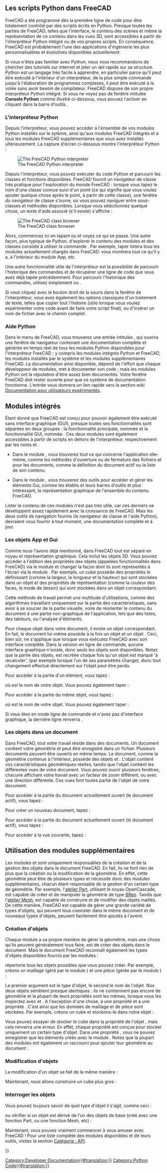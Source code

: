<languages/>

{{Docnav/fr
|[[Python_scripting_tutorial/fr|Tutoriel sur les scripts Python]]
|[[Part_scripting/fr|Part Écrire un script]]
}}

{{TOCright}}

<span id="Python_scripting_in_FreeCAD"></span>
==Les scripts Python dans FreeCAD ==

FreeCAD a été programmé dès la première ligne de code pour être totalement contrôlé par des scripts écrits en Python. Presque toutes les parties de FreeCAD, telles que l'interface, le contenu des scènes et même la représentation de ce contenu dans les vues 3D, sont accessibles à partir de l'interpréteur Python intégré ou de vos propres scripts. En conséquence, FreeCAD est probablement l'une des applications d'ingénierie les plus personnalisables et évolutives disponibles actuellement.

Si vous n'êtes pas familier avec Python, nous vous recommandons de chercher des tutoriels sur internet et jeter un œil rapide sur sa structure. Python est un langage très facile à apprendre, en particulier parce qu'il peut être exécuté à l'intérieur d'un interpréteur, de la plus simple commande jusqu'à l'élaboration de programmes complexes, il peut être exécuté à la volée sans avoir besoin de compilateur. FreeCAD dispose de son propre interpréteur Python intégré. Si vous ne voyez pas de fenêtre intitulée '''Console Python''' comme illustré ci-dessous, vous pouvez l'activer en cliquant dans la barre d'outils {{MenuCommand|Affichage → Panneaux → Console Python}}.

<span id="The_interpreter"></span>
===L'interpréteur Python===

Depuis l’interpréteur, vous pouvez accéder à l'ensemble de vos modules Python installés sur le sytème, ainsi qu'aux modules FreeCAD intégrés et à tous les modules FreeCAD supplémentaires que vous avez installés ultérieurement. La capture d'écran ci-dessous montre l'interpréteur Python :

[[Image:screenshot_pythoninterpreter.jpg|The FreeCAD Python interpreter]]

Depuis l'interpréteur, vous pouvez exécuter du code Python et parcourir les classes et fonctions disponibles. FreeCAD fournit un navigateur de classe très pratique pour l'exploration du monde FreeCAD : lorsque vous tapez le nom d'une classe connue suivi d'un point (ce qui signifie que vous voulez ajouter quelque chose après le point, à partir de cette classe), une fenêtre du navigateur de classe s'ouvre, où vous pouvez naviguer entre sous-classes et méthodes disponibles. Lorsque vous sélectionnez quelque chose, un texte d'aide associé (s'il existe) s'affiche :

[[Image:screenshot_classbrowser.jpg|The FreeCAD class browser]]

Alors, commencez ici en tapant {{incode|App.}} ou {{incode|Gui.}} et voyez ce qui se passe. Une autre façon, plus typique de Python, d'explorer le contenu des modules et des classes consiste à utiliser la commande {{incode|print(dir())}}. Par exemple, taper {{incode|print(dir())}} listera tous les modules actuellement chargés dans FreeCAD. {{incode|print(dir(App))}} vous montrera tout ce qu'il y a, à l'intérieur du module App, etc.

Une autre fonctionnalité utile de l'interpréteur est la possibilité de parcourir l'historique des commandes et de récupérer une ligne de code que vous avez déjà tapée précédemment. Pour parcourir l'historique des commandes, utilisez simplement {{KEY|Flèche haut}} ou {{KEY|Flèche bas}}.

Si vous cliquez avec le bouton droit de la souris dans la fenêtre de l'interpréteur, vous avez également les options classiques d'un traitement de texte, telles que copier tout l'histoire (utile lorsque vous voulez expérimenter votre code avant de faire votre script final), ou d'insérer un nom de fichier avec le chemin complet.
{{Top}}
<span id="Python_Help"></span>
===Aide Python===

Dans le menu {{MenuCommand|Aide}} de FreeCAD, vous trouverez une entrée intitulée {{MenuCommand|Documentation automatique des modules python}}, qui ouvrira une fenêtre de navigateur contenant une documentation complète et générée en temps réel de tous les modules Python disponibles pour l'interpréteur FreeCAD ; y compris les modules intégrés Python et FreeCAD, les modules installés par le système et les modules supplémentaires FreeCAD. La documentation ainsi disponible, dépend de l'effort que chaque développeur de modules, met à documenter son code ; mais les modules Python ont la réputation d'être assez bien documentés. Votre fenêtre FreeCAD doit rester ouverte pour que ce système de documentation fonctionne.
L'entrée {{MenuCommand|Documentation de script Python}} vous donnera un lien rapide vers la section wiki [[Power_users_hub/fr|Documentation pour utilisateurs expérimentés]].
{{Top}}
<span id="Built-in_modules"></span>
==Modules intégrés==

Étant donné que FreeCAD est conçu pour pouvoir également être exécuté sans interface graphique (GUI), presque toutes ses fonctionnalités sont séparées en deux groupes : la fonctionnalité principale, nommée {{incode|App}} et la fonctionnalité GUI, nommée {{incode|Gui}}. Ces deux modules sont également accessibles à partir de scripts en dehors de l'interpréteur, respectivement par les noms {{incode|FreeCAD}} et {{incode|FreeCADGui}}.

* Dans le module {{incode|App}}, vous trouverez tout ce qui concerne l'application elle-même, comme les méthodes d'ouverture ou de fermeture des fichiers et pour les documents, comme la définition du document actif ou la liste de son contenu.

* Dans le module {{incode|Gui}}, vous trouverez des outils pour accéder et gérer les éléments Gui, comme les établis et leurs barres d'outils et plus intéressant, la représentation graphique de l'ensemble du contenu FreeCAD. 

Lister le contenu de ces modules n'est pas très utile, car ces derniers se développent assez rapidement avec la croissance de FreeCAD. Mais les deux outils de navigation fournis (le navigateur de classe et l'aide Python), devraient vous fournir à tout moment, une documentation complète et à jour.
{{Top}}
<span id="The_App_and_Gui_objects"></span>
===Les objets App et Gui===

Comme nous l'avons déjà mentionné, dans FreeCAD tout est séparé en noyau et représentation graphique. Cela inclut les objets 3D. Vous pouvez accéder à l'édition des propriétés des objets (appelées fonctionnalités dans FreeCAD) via le module {{incode|App}} et changer la façon dont ils sont représentés à l'écran via le module {{incode|Gui}}. Par exemple, un cube possède des propriétés le définissant (comme la largeur, la longueur et la hauteur) qui sont stockées dans un objet {{incode|App}} et des propriétés de représentation (comme la couleur des faces, le mode de dessin) qui sont stockées dans un objet {{incode|Gui}} correspondant.

Cette méthode de travail permet une multitude d'utilisations, comme des algorithmes travaillant uniquement sur la partie des caractéristiques, sans avoir à se soucier de la partie visuelle, voire de réorienter le contenu du document à une partie non-graphique de l'application, tels que des listes, des tableurs, ou l'analyse d'éléments.

Pour chaque objet {{incode|App}} dans votre document, il existe un objet {{incode|Gui}} correspondant. En fait, le document lui-même possède à la fois un objet {{incode|App}} et un objet {{incode|Gui}}. Ceci, bien sûr, ne s'applique que lorsque vous exécutez FreeCAD avec son interface complète. Dans la version en ligne de commande, aucune interface graphique n'existe, donc seuls les objets {{incode|App}} sont disponibles. Notez que la partie {{incode|Gui}} des objets, est recréée chaque fois qu'un objet {{incode|App}} est marqué 'à recalculer', (par exemple lorsque l'un de ses paramètres change), donc tout changement effectué directement sur l'objet {{incode|Gui}} peut être perdu.

Pour accéder à la partie {{incode|App}} d'un élément, vous tapez :

{{Code|code=
myObject = App.ActiveDocument.getObject("ObjectName")
}}

où {{incode|"ObjectName"}} est le nom de votre objet. Vous pouvez également taper :

{{Code|code=
myObject = App.ActiveDocument.ObjectName
}}

Pour accéder à la partie {{incode|Gui}} du même objet, vous tapez :

{{Code|code=
myViewObject = Gui.ActiveDocument.getObject("ObjectName")
}}

où {{incode|"ObjectName"}} est le nom de votre objet. Vous pouvez également taper :

{{Code|code=
myViewObject = App.ActiveDocument.ObjectName.ViewObject
}}

Si vous êtes en mode ligne de commande et n'avez pas d'interface graphique, la dernière ligne renverra {{incode|None}}.
{{Top}}
<span id="The_Document_objects"></span>
===Les objets dans un document ===

Dans FreeCAD, tout votre travail réside dans des documents. Un document contient votre géométrie et peut être enregistré dans un fichier. Plusieurs documents peuvent être ouverts en même temps. Le document, comme la géométrie contenue à l'intérieur, possède des objets {{incode|App}} et {{incode|Gui}}. L'objet {{incode|App}} contient vos caractéristiques géométriques réelles, tandis que l'objet {{incode|Gui}} contient les différentes vues de votre document. Vous pouvez ouvrir plusieurs fenêtres, chacune affichant votre travail avec un facteur de zoom différent, ou avec une direction différente. Ces vues font toutes partie de l'objet {{incode|Gui}} de votre document.

Pour accéder à la partie {{incode|App}} du document actuellement ouvert (le document actif), vous tapez :

{{Code|code=
myDocument = App.ActiveDocument
}}

Pour créer un nouveau document, tapez :

{{Code|code=
myDocument = App.newDocument("Document Name")
}}

Pour accéder à la partie {{incode|Gui}} du document actuellement ouvert (le document actif), vous tapez :

{{Code|code=
myGuiDocument = Gui.ActiveDocument
}}

Pour accéder à la vue courante, tapez :

{{Code|code=
myView = Gui.ActiveDocument.ActiveView
}}
{{Top}}
<span id="Using_additional_modules"></span>
==Utilisation des modules supplémentaires==

Les modules {{incode|FreeCAD}} et {{incode|FreeCADGui}} sont uniquement responsables de la création et de la gestion des objets dans le document FreeCAD. En fait, ils ne font rien de plus que la création ou la modification de la géométrie. En effet, cette géométrie peut être de plusieurs types et nécessite donc des modules supplémentaires, chacun étant responsable de la gestion d'un certain type de géométrie. Par exemple, l'[[Part_Workbench/fr|atelier Part]], utilisant le noyau OpenCascade, est capable de créer et de manipuler la géométrie de type [https://fr.wikipedia.org/wiki/B-Rep BRep]. Tandis que l'[[Mesh_Workbench/fr|atelier Mesh]], est capable de construire et de modifier des objets maillés. De cette manière, FreeCAD est capable de gérer une grande variété de types d'objets, qui peuvent tous coexister dans le même document et de nouveaux types d'objets, peuvent facilement être ajoutés à l'avenir.
{{Top}}
<span id="Creating_objects"></span>
===Création d'objets===

Chaque module a sa propre manière de gérer la géométrie, mais une chose qu'ils peuvent généralement tous faire, est de créer des objets dans le document. Mais le document FreeCAD reconnaît également les types d'objets disponibles fournis par les modules :

{{Code|code=
FreeCAD.ActiveDocument.supportedTypes()
}}

répertorie tous les objets possibles que vous pouvez créer. Par exemple, créons un maillage (géré par le module {{incode|Mesh}}) et une pièce (gérée par le module {{incode|Part}}) :

{{Code|code=
myMesh = FreeCAD.ActiveDocument.addObject("Mesh::Feature", "myMeshName")
myPart = FreeCAD.ActiveDocument.addObject("Part::Feature", "myPartName")
}}

Le premier argument est le type d'objet, le second le nom de l'objet. Nos deux objets semblent presque identiques : ils ne contiennent pas encore de géométrie et la plupart de leurs propriétés sont les mêmes, lorsque vous les inspectez avec {{incode|dir(myMesh)}} et {{incode|dir(myPart)}}. A l'exception d'une chose, {{incode|myMesh}} a une propriété {{incode|Mesh}} et {{incode|myPart}} a une propriété {{incode|Shape}}. C'est ainsi que les données de maillage et de pièce sont stockées. Par exemple, créons un cube {{incode|Part}} et stockons-le dans notre objet {{incode|myPart}} :

{{Code|code=
import Part
cube = Part.makeBox(2, 2, 2)
myPart.Shape = cube
}}

Vous pouvez essayer de stocker le cube dans la propriété {{incode|Mesh}} de l'objet {{incode|myMesh}}, mais cela renverra une erreur. En effet, chaque propriété est conçue pour stocker uniquement un certain type d'objet. Dans une propriété {{incode|Mesh}}, vous ne pouvez enregistrer que les éléments créés avec le module {{incode|Mesh}}. Notez que la plupart des modules ont également un raccourci pour ajouter leur géométrie au document :

{{Code|code=
import Part
cube = Part.makeBox(2, 2, 2)
Part.show(cube)
}}
{{Top}}
<span id="Modifying_objects"></span>
===Modification d'objets===

La modification d'un objet se fait de la même manière :

{{Code|code=
import Part
cube = Part.makeBox(2, 2, 2)
myPart.Shape = cube
}}

Maintenant, nous allons construire un cube plus gros :

{{Code|code=
biggercube = Part.makeBox(5, 5, 5)
myPart.Shape = biggercube
}}
{{Top}}
<span id="Querying_objects"></span>
===Interroger les objets===

Vous pouvez toujours savoir de quel type d'objet il s'agit, comme ceci :

{{Code|code=
myObj = FreeCAD.ActiveDocument.getObject("myObjectName")
print(myObj.TypeId)
}}

ou vérifier si un objet est dérivé de l'un des objets de base (créé avec une fonction Part, ou une fonction Mesh, etc) :

{{Code|code=
print(myObj.isDerivedFrom("Part::Feature"))
}}

Maintenant, vous pouvez vraiment commencer à vous amuser avec FreeCAD ! Pour une liste complète des modules disponibles et de leurs outils, visitez la section [[:Category:API/fr|Catégorie : API]].
{{Top}}

{{Docnav/fr
|[[Python_scripting_tutorial/fr|Tutoriel sur les scripts Python]]
|[[Part_scripting/fr|Part Écrire un script]]
}}

{{Powerdocnavi{{#translation:}}}}
[[Category:Developer Documentation{{#translation:}}]]
[[Category:Python Code{{#translation:}}]]